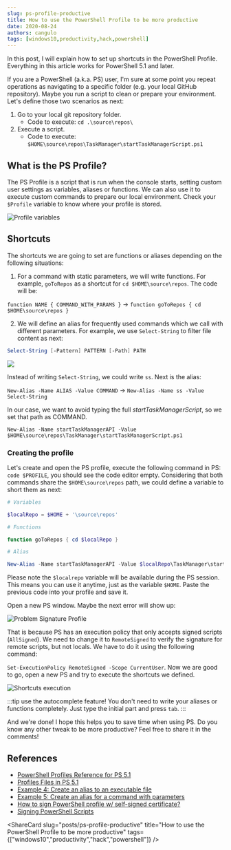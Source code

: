 ```yaml
---
slug: ps-profile-productive
title: How to use the PowerShell Profile to be more productive
date: 2020-08-24
authors: cangulo
tags: [windows10,productivity,hack,powershell]
---
```



In this post, I will explain how to set up shortcuts in the PowerShell Profile. Everything in this article works for PowerShell 5.1 and later.

<!--truncate-->


If you are a PowerShell (a.k.a. PS) user, I'm sure at some point you repeat operations as navigating to a specific folder (e.g. your local GitHub repository). Maybe you run a script to clean or prepare your environment. Let's define those two scenarios as next:

1. Go to your local git repository folder.
   - Code to execute: `cd .\source\repos\`
2. Execute a script.
   - Code to execute: `$HOME\source\repos\TaskManager\startTaskManagerScript.ps1`

## What is the PS Profile?

The PS Profile is a script that is run when the console starts, setting custom user settings as variables, aliases or functions. We can also use it to execute custom commands to prepare our local environment. Check your `$Profile` variable to know where your profile is stored.

![Profile variables](./2020-08-26-configuring-powershell-profile/Profile-variable.png)

## Shortcuts

The shortcuts we are going to set are functions or aliases depending on the following situations:

1. For a command with static parameters, we will write functions. For example, `goToRepos` as a shortcut for `cd $HOME\source\repos`. The code will be:

`function NAME { COMMAND_WITH_PARAMS }` -> `function goToRepos { cd $HOME\source\repos }`

2. We will define an alias for frequently used commands which we call with different parameters. For example, we use `Select-String` to filter file content as next:

```powershell
Select-String [-Pattern] PATTERN [-Path] PATH
```

![](ss-executed.png)

Instead of writing `Select-String`, we could write `ss`. Next is the alias:

`New-Alias -Name ALIAS -Value COMMAND` -> `New-Alias -Name ss -Value Select-String`

In our case, we want to avoid typing the full _startTaskManagerScript_, so we set that path as COMMAND.

`New-Alias -Name startTaskManagerAPI -Value $HOME\source\repos\TaskManager\startTaskManagerScript.ps1`

### Creating the profile

Let's create and open the PS profile, execute the following command in PS: `code $PROFILE`, you should see the code editor empty. Considering that both commands share the `$HOME\source\repos` path, we could define a variable to short them as next:

```powershell
# Variables

$localRepo = $HOME + '\source\repos'

# Functions

function goToRepos { cd $localRepo }

# Alias

New-Alias -Name startTaskManagerAPI -Value $localRepo\TaskManager\startTaskManagerScript.ps1
```

Please note the `$localrepo` variable will be available during the PS session. This means you can use it anytime, just as the variable `$HOME`. Paste the previous code into your profile and save it.

Open a new PS window. Maybe the next error will show up:

![Problem Signature Profile](./2020-08-26-configuring-powershell-profile/digitally-signed-problem.png)

That is because PS has an execution policy that only accepts signed scripts (`AllSigned`). We need to change it to `RemoteSigned` to verify the signature for remote scripts, but not locals. We have to do it using the following command:

`Set-ExecutionPolicy RemoteSigned -Scope CurrentUser`. Now we are good to go, open a new PS and try to execute the shortcuts we defined. 


![Shortcuts execution](./2020-08-26-configuring-powershell-profile/shortcuts-execution.png)

:::tip use the autocomplete feature!
You don't need to write your aliases or functions completely. Just type the initial part and press `tab`.
:::

And we're done! I hope this helps you to save time when using PS. Do you know any other tweak to be more productive? Feel free to share it in the comments!


## References

* [PowerShell Profiles Reference for PS 5.1](https://docs.microsoft.com/en-us/powershell/module/microsoft.powershell.core/about/about_profiles?view=powershell-5.1)
* [Profiles Files in PS 5.1](https://docs.microsoft.com/en-us/powershell/module/microsoft.powershell.core/about/about_profiles?view=powershell-5.1#the-profile-files)
* [Example 4: Create an alias to an executable file](https://docs.microsoft.com/en-us/powershell/module/microsoft.powershell.utility/set-alias?view=powershell-5.1#example-4--create-an-alias-to-an-executable-file)
* [Example 5: Create an alias for a command with parameters](https://docs.microsoft.com/en-us/powershell/module/microsoft.powershell.utility/set-alias?view=powershell-5.1#example-4--create-an-alias-to-an-executable-file)
* [How to sign PowerShell profile w/ self-signed certificate?](https://www.tenforums.com/general-support/107659-how-sign-powershell-profile-w-self-signed-certificate.html)
* [Signing PowerShell Scripts](https://www.hanselman.com/blog/SigningPowerShellScripts.aspx)


<AboutMePostArea/>

<ShareCard 
  slug="posts/ps-profile-productive" 
  title="How to use the PowerShell Profile to be more productive" 
  tags={["windows10","productivity","hack","powershell"]} />

<Comments
  slug="posts/ps-profile-productive"  />